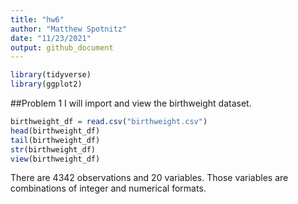 ```yaml
---
title: "hw6"
author: "Matthew Spotnitz"
date: "11/23/2021"
output: github_document
---
```

```r
library(tidyverse)
library(ggplot2)
```
##Problem 1
I will import and view the birthweight dataset.
```r
birthweight_df = read.csv("birthweight.csv")
head(birthweight_df)
tail(birthweight_df)
str(birthweight_df)
view(birthweight_df)
```
There are 4342 observations and 20 variables.  Those variables are combinations of integer and numerical formats.

